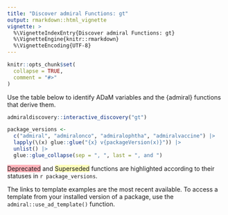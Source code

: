 ```yaml
---
title: "Discover admiral Functions: gt"
output: rmarkdown::html_vignette
vignette: >
  %\VignetteIndexEntry{Discover admiral Functions: gt}
  %\VignetteEngine{knitr::rmarkdown}
  %\VignetteEncoding{UTF-8}
---
```


```r
knitr::opts_chunk$set(
  collapse = TRUE,
  comment = "#>"
)
```

Use the table below to identify ADaM variables and the {admiral} functions that derive them.

```r
admiraldiscovery::interactive_discovery("gt")
```

```r
package_versions <-
  c("admiral", "admiralonco", "admiralophtha", "admiralvaccine") |> 
  lapply(\(x) glue::glue("{x} v{packageVersion(x)}")) |> 
  unlist() |> 
  glue::glue_collapse(sep = ", ", last = ", and ")
```

<span style="background-color: #ffb3ba">Deprecated</span> and <span style="background-color: #ffffba">Superseded</span> functions are highlighted according to their statuses in `r package_versions`.

The links to template examples are the most recent available.
To access a template from your installed version of a package, use the `admiral::use_ad_template()` function.
